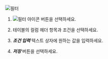 ![필터](/img/db-bottom-table-filter.png)

1. ![필터 아이콘](/img/ico-filter.svg) 버튼을 선택하세요.

1. 테이블의 컬럼 헤더 항목과 조건을 선택하세요.

1. ***조건 입력*** 텍스트 상자에 원하는 값을 입력하세요.

1. ***저장*** 버튼을 선택하세요.